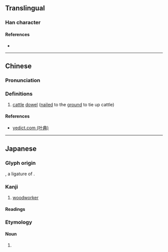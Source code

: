 {{character info/new}}
==Translingual==

===Han character===
{{Han char|rn=75|rad=木|as=03|sn=7|four=|canj=DM,XXDM|ids=⿱木工}}

====References====
* {{Han ref|kx=0513.011|dkj=14487|hdz=21157.021|uh=6762|ud=26466}}

----

==Chinese==
{{zh-forms}}

===Pronunciation===
{{zh-pron
|m=jié
|c=gong3
|mc=
|oc=
|ma=
|cat=n
}}

===Definitions===
{{zh-hanzi}}

# {{lb|zh|dialect}} [[cattle]] [[dowel]] ([[nail]]ed to the [[ground]] to tie up cattle)

====References====
* [http://yedict.com/htm/67/6762.htm yedict.com (叶典)]

----

==Japanese==

===Glyph origin===
{{ja-etym-kokuji}}, a ligature of {{m|ja|木工|tr=moku}}.

===Kanji===
{{ja-kanji|grade=|rs=木03}}

# [[woodworker]]

====Readings====
{{ja-readings
|on=
|kun=もく-
}}

===Etymology===
{{ja-kanjitab|もく|yomi=k}}

====Noun====
{{ja-noun|もく}}

# {{alternative spelling of|lang=ja|木工|tr=moku||[[woodworker]]}}